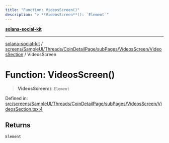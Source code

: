 ```yaml
---
title: "Function: VideosScreen()"
description: "> **VideosScreen**(): `Element`"
---
```


[**solana-social-kit**](../../../../../../../../README.mdx)

***

[solana-social-kit](../../../../../../../../README.mdx) / [screens/SampleUI/Threads/CoinDetailPage/subPages/VideosScreen/VideosSection](../README.mdx) / VideosScreen

# Function: VideosScreen()

> **VideosScreen**(): `Element`

Defined in: [src/screens/SampleUI/Threads/CoinDetailPage/subPages/VideosScreen/VideosSection.tsx:4](https://github.com/SendArcade/solana-app-kit/blob/bd4b3556b8f469c27ebb06f4df65b3a36b43ba3b/src/screens/SampleUI/Threads/CoinDetailPage/subPages/VideosScreen/VideosSection.tsx#L4)

## Returns

`Element`
